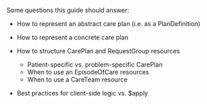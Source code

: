 Some questions this guide should answer:

- How to represent an abstract care plan (i.e. as a PlanDefinition)
- How to represent a concrete care plan
- How to structure CarePlan and RequestGroup resources

  - Patient-specific vs. problem-specific CarePlan
  - When to use an EpisodeOfCare resources
  - When to use a CareTeam resource

- Best practices for client-side logic vs. $apply
